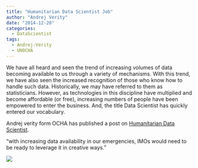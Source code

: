 ```yaml
---
title: "Humanitarian Data Scientist Job"
author: "Andrej Verity"
date: "2014-12-20"
categories:
  - DataScientist
tags:
  - Andrej-Verity
  - UNOCHA
---
```




We have all heard and seen the trend of increasing volumes of data becoming available to us through a variety of mechanisms. With this trend, we have also seen the increased recognition of those who know how to handle such data. Historically, we may have referred to them as statisticians. However, as technologies in this discipline have multiplied and become affordable (or free), increasing numbers of people have been empowered to enter the business. And, the title Data Scientist has quickly entered our vocabulary.
<!--MORE-->


Andrej verity form OCHA has published a post on [Humanitarian Data Scientist](http://blog.veritythink.com/post/105715607274/humanitarian-data-scientist-who-and-how). 

 "with increasing data availability in our emergencies, IMOs would need to be ready to leverage it in creative ways."
 
![](/post/Humanitarian Data Scientist_files/tumblr_inline_ngwfz3YwAI1qf11bs.png)
